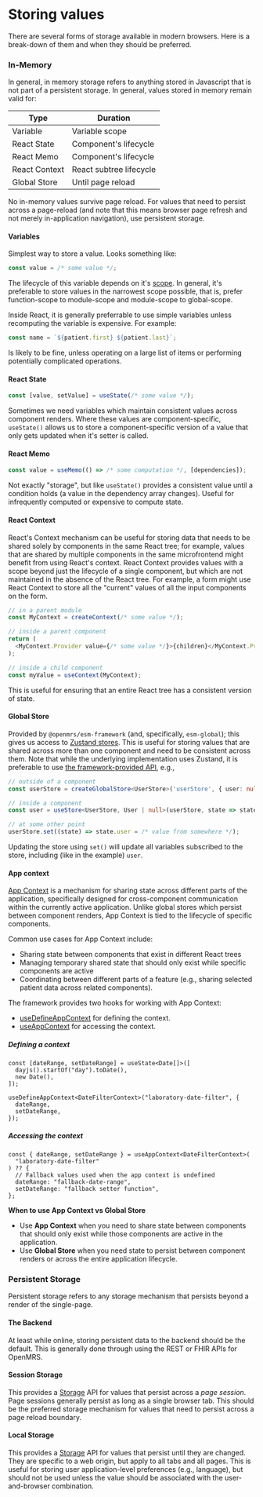 # Storing values

There are several forms of storage available in modern browsers. Here is a break-down of them and when they should be preferred.

### In-Memory

In general, in memory storage refers to anything stored in Javascript that is not part of a persistent storage. In general, values stored in memory remain valid for:

| Type          | Duration                |
| ------------- | ----------------------- |
| Variable      | Variable scope          |
| React State   | Component's lifecycle   |
| React Memo    | Component's lifecycle   |
| React Context | React subtree lifecycle |
| Global Store  | Until page reload       |

No in-memory values survive page reload. For values that need to persist across a page-reload (and note that this means browser page refresh and not merely in-application navigation), use persistent storage.

#### Variables

Simplest way to store a value. Looks something like:

```ts
const value = /* some value */;
```

The lifecycle of this variable depends on it's [scope](https://developer.mozilla.org/en-US/docs/Glossary/Scope). In general, it's preferable to store values in the narrowest scope possible, that is, prefer function-scope to module-scope and module-scope to global-scope.

Inside React, it is generally preferrable to use simple variables unless recomputing the variable is expensive. For example:

```ts
const name = `${patient.first} ${patient.last}`;
```

Is likely to be fine, unless operating on a large list of items or performing potentially complicated operations.

#### React State

```ts
const [value, setValue] = useState(/* some value */);
```

Sometimes we need variables which maintain consistent values across component renders. Where these values are component-specific, `useState()` allows us to store a component-specific version of a value that only gets updated when it's setter is called.

#### React Memo

```ts
const value = useMemo(() => /* some computation */, [dependencies]);
```

Not exactly "storage", but like `useState()` provides a consistent value until a condition holds (a value in the dependency array changes). Useful for infrequently computed or expensive to compute state.

#### React Context

React's Context mechanism can be useful for storing data that needs to be shared solely by components in the same React tree; for example, values that are shared by multiple components in the same microfrontend might benefit from using React's context. React Context provides values with a scope beyond just the lifecycle of a single component, but which are not maintained in the absence of the React tree. For example, a form might use React Context to store all the "current" values of all the input components on the form.

```ts
// in a parent module
const MyContext = createContext(/* some value */);

// inside a parent component
return (
  <MyContext.Provider value={/* some value */}>{children}</MyContext.Provider>
);

// inside a child component
const myValue = useContext(MyContext);
```

This is useful for ensuring that an entire React tree has a consistent version of state.

#### Global Store

Provided by `@openmrs/esm-framework` (and, specifically, `esm-global`); this gives us access to [Zustand stores](https://github.com/pmndrs/zustand). This is useful for storing values that are shared across more than one component and need to be consistent across them. Note that while the underlying implementation uses Zustand, it is preferable to use [the framework-provided API](https://github.com/openmrs/openmrs-esm-core/blob/main/packages/framework/esm-framework/docs/API.md#store-functions), e.g.,

```ts
// outside of a component
const userStore = createGlobalStore<UserStore>('userStore', { user: null });

// inside a component
const user = useStore<UserStore, User | null>(userStore, state => state.user);

// at some other point
userStore.set((state) => state.user = /* value from somewhere */);
```

Updating the store using `set()` will update all variables subscribed to the store, including (like in the example) `user`.

#### App context

[App Context](https://github.com/openmrs/openmrs-esm-core/pull/976) is a mechanism for sharing state across different parts of the application, specifically designed for cross-component communication within the currently active application. Unlike global stores which persist between component renders, App Context is tied to the lifecycle of specific components.

Common use cases for App Context include:
- Sharing state between components that exist in different React trees
- Managing temporary shared state that should only exist while specific components are active
- Coordinating between different parts of a feature (e.g., sharing selected patient data across related components). 

The framework provides two hooks for working with App Context:

- [useDefineAppContext](https://github.com/openmrs/openmrs-esm-core/blob/main/packages/framework/esm-react-utils/src/useDefineAppContext.ts) for defining the context.
- [useAppContext](https://github.com/openmrs/openmrs-esm-core/blob/main/packages/framework/esm-react-utils/src/useAppContext.ts) for accessing the context.

##### Defining a context

```tsx
const [dateRange, setDateRange] = useState<Date[]>([
  dayjs().startOf("day").toDate(),
  new Date(),
]);

useDefineAppContext<DateFilterContext>("laboratory-date-filter", {
  dateRange,
  setDateRange,
});
```

##### Accessing the context

```tsx
const { dateRange, setDateRange } = useAppContext<DateFilterContext>(
  "laboratory-date-filter"
) ?? {
  // Fallback values used when the app context is undefined
  dateRange: "fallback-date-range",
  setDateRange: "fallback setter function",
};
```

**When to use App Context vs Global Store**

- Use **App Context** when you need to share state between components that should only exist while those components are active in the application.
- Use **Global Store** when you need state to persist between component renders or across the entire application lifecycle.

### Persistent Storage

Persistent storage refers to any storage mechanism that persists beyond a render of the single-page.

#### The Backend

At least while online, storing persistent data to the backend should be the default. This is generally done through using the REST or FHIR APIs for OpenMRS.

#### Session Storage

This provides a [Storage](https://developer.mozilla.org/en-US/docs/Web/API/Storage) API for values that persist across a _page session_. Page sessions generally persist as long as a single browser tab. This should be the preferred storage mechanism for values that need to persist across a page reload boundary.

#### Local Storage

This provides a [Storage](https://developer.mozilla.org/en-US/docs/Web/API/Storage) API for values that persist until they are changed. They are specific to a web origin, but apply to all tabs and all pages. This is useful for storing user application-level preferences (e.g., language), but should not be used unless the value should be associated with the user-and-browser combination.
